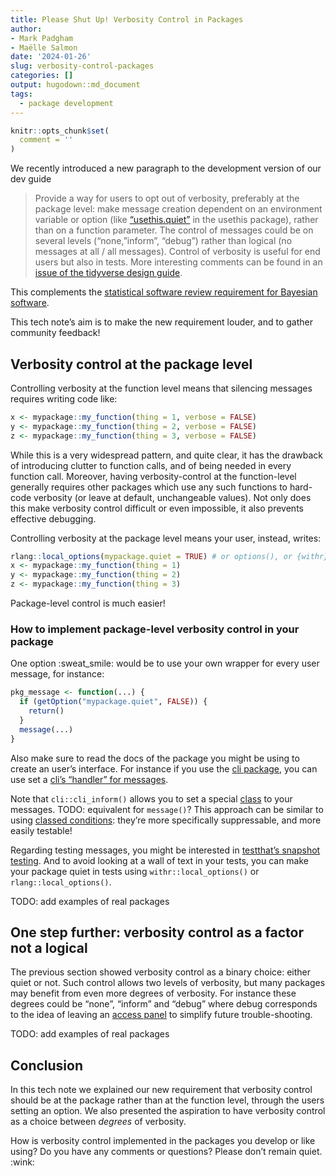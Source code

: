 ```yaml
---
title: Please Shut Up! Verbosity Control in Packages
author: 
- Mark Padgham
- Maëlle Salmon
date: '2024-01-26'
slug: verbosity-control-packages
categories: []
output: hugodown::md_document
tags:
  - package development
---
```


```r
knitr::opts_chunk$set(
  comment = ''
)
```

We recently introduced a new paragraph to the development version of our dev guide

> Provide a way for users to opt out of verbosity, preferably at the package level: make message creation dependent on an environment variable or option (like ["usethis.quiet"](https://usethis.r-lib.org/reference/ui.html?q=usethis.quiet#silencing-output) in the usethis package), rather than on a function parameter. The control of messages could be on several levels ("none, "inform", "debug") rather than logical (no messages at all / all messages). Control of verbosity is useful for end users but also in tests. More interesting comments can be found in an [issue of the tidyverse design guide](https://github.com/tidyverse/design/issues/42). 

This complements the [statistical software review requirement for Bayesian software](https://stats-devguide.ropensci.org/standards.html#output-verbosity).

This tech note's aim is to make the new requirement louder, and to gather community feedback!

## Verbosity control at the package level

Controlling verbosity at the function level means that silencing messages requires writing code like:

```r
x <- mypackage::my_function(thing = 1, verbose = FALSE)
y <- mypackage::my_function(thing = 2, verbose = FALSE)
z <- mypackage::my_function(thing = 3, verbose = FALSE)
```

While this is a very widespread pattern, and quite clear, it has the drawback of introducing clutter to function calls, and of being needed in every function call.
Moreover, having verbosity-control at the function-level generally requires other packages which use any such functions to hard-code verbosity (or leave at default, unchangeable values).
Not only does this make verbosity control difficult or even impossible, it also prevents effective debugging.

Controlling verbosity at the package level means your user, instead, writes:

```r
rlang::local_options(mypackage.quiet = TRUE) # or options(), or {withr}
x <- mypackage::my_function(thing = 1)
y <- mypackage::my_function(thing = 2)
z <- mypackage::my_function(thing = 3)
```

Package-level control is much easier!

### How to implement package-level verbosity control in your package

One option :sweat_smile: would be to use your own wrapper for every user message, for instance:

```r
pkg_message <- function(...) {
  if (getOption("mypackage.quiet", FALSE)) {
    return()
  }
  message(...)
}

```

Also make sure to read the docs of the package you might be using to create an user's interface.
For instance if you use the [cli package](https://blog.r-hub.io/2023/11/30/cliff-notes-about-cli/#how-to-make-cli-quiet-or-not), you can use set a [cli's "handler" for messages](https://cli.r-lib.org/articles/semantic-cli.html#cli-messages).

Note that `cli::cli_inform()` allows you to set a special [class](https://cli.r-lib.org/reference/cli_abort.html) to your messages.
TODO: equivalent for `message()`?
This approach can be similar to using [classed conditions](https://www.mm218.dev/posts/2023-11-07-classed-errors/): they're more specifically suppressable, and more easily testable! 

Regarding testing messages, you might be interested in [testthat's snapshot testing](https://testthat.r-lib.org/articles/snapshotting.html).
And to avoid looking at a wall of text in your tests, you can make your package quiet in tests using `withr::local_options()` or `rlang::local_options()`.

TODO: add examples of real packages

## One step further: verbosity control as a factor not a logical

The previous section showed verbosity control as a binary choice: either quiet or not.
Such control allows two levels of verbosity, but many packages may benefit from even more degrees of verbosity.
For instance these degrees could be "none", "inform" and "debug" where debug corresponds to the idea of leaving an [access panel](https://speakerdeck.com/jennybc/object-of-type-closure-is-not-subsettable?slide=77) to simplify future trouble-shooting.

TODO: add examples of real packages

## Conclusion

In this tech note we explained our new requirement that verbosity control should be at the package rather than at the function level, through the users setting an option.
We also presented the aspiration to have verbosity control as a choice between _degrees_ of verbosity.

How is verbosity control implemented in the packages you develop or like using?
Do you have any comments or questions? 
Please don't remain quiet. :wink:
